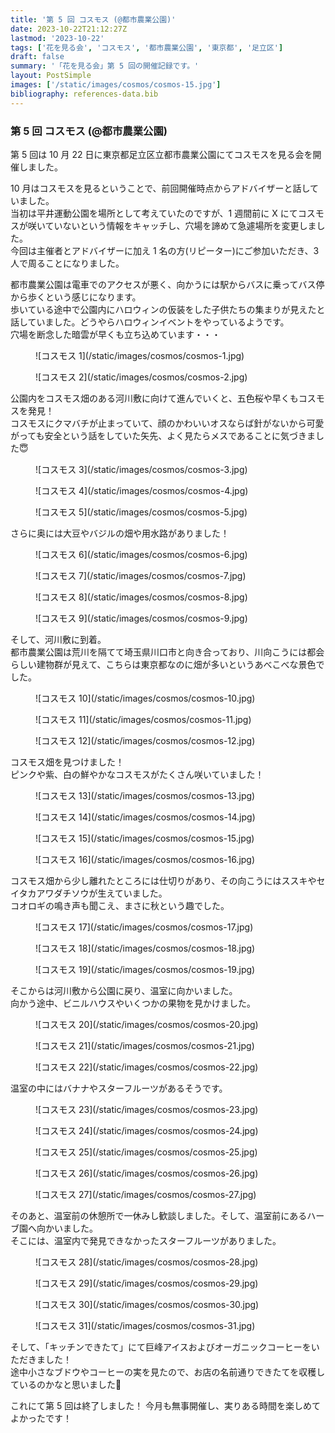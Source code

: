 ```yaml
---
title: '第 5 回 コスモス (@都市農業公園)'
date: 2023-10-22T21:12:27Z
lastmod: '2023-10-22'
tags: ['花を見る会', 'コスモス', '都市農業公園', '東京都', '足立区']
draft: false
summary: '「花を見る会」第 5 回の開催記録です。'
layout: PostSimple
images: ['/static/images/cosmos/cosmos-15.jpg']
bibliography: references-data.bib
---
```


### 第 5 回 コスモス (@都市農業公園)

第 5 回は 10 月 22 日に東京都足立区立都市農業公園にてコスモスを見る会を開催しました。

10 月はコスモスを見るということで、前回開催時点からアドバイザーと話していました。<br />
当初は平井運動公園を場所として考えていたのですが、1 週間前に X にてコスモスが咲いていないという情報をキャッチし、穴場を諦めて急遽場所を変更しました。<br />
今回は主催者とアドバイザーに加え 1 名の方(リピーター)にご参加いただき、3 人で周ることになりました。

都市農業公園は電車でのアクセスが悪く、向かうには駅からバスに乗ってバス停から歩くという感じになります。<br />
歩いている途中で公園内にハロウィンの仮装をした子供たちの集まりが見えたと話していました。どうやらハロウィンイベントをやっているようです。<br />
穴場を断念した暗雲が早くも立ち込めています・・・

<div className="-mx-2 flex flex-wrap overflow-hidden xl:-mx-2">
  <figure className="my-1 w-full overflow-hidden px-2 xl:my-1 xl:w-1/2 xl:px-2">
    ![コスモス 1](/static/images/cosmos/cosmos-1.jpg)
  </figure>
  <figure className="my-1 w-full overflow-hidden px-2 xl:my-1 xl:w-1/2 xl:px-2">
    ![コスモス 2](/static/images/cosmos/cosmos-2.jpg)
  </figure>
</div>

公園内をコスモス畑のある河川敷に向けて進んでいくと、五色桜や早くもコスモスを発見！<br />
コスモスにクマバチが止まっていて、顔のかわいいオスならば針がないから可愛がっても安全という話をしていた矢先、よく見たらメスであることに気づきました😇

<div className="-mx-2 flex flex-wrap overflow-hidden xl:-mx-2">
  <figure className="my-1 w-full overflow-hidden px-2 xl:my-1 xl:w-1/2 xl:px-2">
    ![コスモス 3](/static/images/cosmos/cosmos-3.jpg)
  </figure>
  <figure className="my-1 w-full overflow-hidden px-2 xl:my-1 xl:w-1/2 xl:px-2">
    ![コスモス 4](/static/images/cosmos/cosmos-4.jpg)
  </figure>
  <figure className="my-1 w-full overflow-hidden px-2 xl:my-1 xl:w-1/2 xl:px-2">
    ![コスモス 5](/static/images/cosmos/cosmos-5.jpg)
  </figure>
</div>

さらに奥には大豆やバジルの畑や用水路がありました！

<div className="-mx-2 flex flex-wrap overflow-hidden xl:-mx-2">
  <figure className="my-1 w-full overflow-hidden px-2 xl:my-1 xl:w-1/2 xl:px-2">
    ![コスモス 6](/static/images/cosmos/cosmos-6.jpg)
  </figure>
  <figure className="my-1 w-full overflow-hidden px-2 xl:my-1 xl:w-1/2 xl:px-2">
    ![コスモス 7](/static/images/cosmos/cosmos-7.jpg)
  </figure>
  <figure className="my-1 w-full overflow-hidden px-2 xl:my-1 xl:w-1/2 xl:px-2">
    ![コスモス 8](/static/images/cosmos/cosmos-8.jpg)
  </figure>
  <figure className="my-1 w-full overflow-hidden px-2 xl:my-1 xl:w-1/2 xl:px-2">
    ![コスモス 9](/static/images/cosmos/cosmos-9.jpg)
  </figure>
</div>

そして、河川敷に到着。<br />
都市農業公園は荒川を隔てて埼玉県川口市と向き合っており、川向こうには都会らしい建物群が見えて、こちらは東京都なのに畑が多いというあべこべな景色でした。

<div className="-mx-2 flex flex-wrap overflow-hidden xl:-mx-2">
  <figure className="my-1 w-full overflow-hidden px-2 xl:my-1 xl:w-1/2 xl:px-2">
    ![コスモス 10](/static/images/cosmos/cosmos-10.jpg)
  </figure>
  <figure className="my-1 w-full overflow-hidden px-2 xl:my-1 xl:w-1/2 xl:px-2">
    ![コスモス 11](/static/images/cosmos/cosmos-11.jpg)
  </figure>
  <figure className="my-1 w-full overflow-hidden px-2 xl:my-1 xl:w-1/2 xl:px-2">
    ![コスモス 12](/static/images/cosmos/cosmos-12.jpg)
  </figure>
</div>

コスモス畑を見つけました！<br />
ピンクや紫、白の鮮やかなコスモスがたくさん咲いていました！

<div className="-mx-2 flex flex-wrap overflow-hidden xl:-mx-2">
  <figure className="my-1 w-full overflow-hidden px-2 xl:my-1 xl:w-1/2 xl:px-2">
    ![コスモス 13](/static/images/cosmos/cosmos-13.jpg)
  </figure>
  <figure className="my-1 w-full overflow-hidden px-2 xl:my-1 xl:w-1/2 xl:px-2">
    ![コスモス 14](/static/images/cosmos/cosmos-14.jpg)
  </figure>
  <figure className="my-1 w-full overflow-hidden px-2 xl:my-1 xl:w-1/2 xl:px-2">
    ![コスモス 15](/static/images/cosmos/cosmos-15.jpg)
  </figure>
  <figure className="my-1 w-full overflow-hidden px-2 xl:my-1 xl:w-1/2 xl:px-2">
    ![コスモス 16](/static/images/cosmos/cosmos-16.jpg)
  </figure>
</div>

コスモス畑から少し離れたところには仕切りがあり、その向こうにはススキやセイタカアワダチソウが生えていました。<br />
コオロギの鳴き声も聞こえ、まさに秋という趣でした。

<div className="-mx-2 flex flex-wrap overflow-hidden xl:-mx-2">
  <figure className="my-1 w-full overflow-hidden px-2 xl:my-1 xl:w-1/2 xl:px-2">
    ![コスモス 17](/static/images/cosmos/cosmos-17.jpg)
  </figure>
  <figure className="my-1 w-full overflow-hidden px-2 xl:my-1 xl:w-1/2 xl:px-2">
    ![コスモス 18](/static/images/cosmos/cosmos-18.jpg)
  </figure>
  <figure className="my-1 w-full overflow-hidden px-2 xl:my-1 xl:w-1/2 xl:px-2">
    ![コスモス 19](/static/images/cosmos/cosmos-19.jpg)
  </figure>
</div>

そこからは河川敷から公園に戻り、温室に向かいました。<br />
向かう途中、ビニルハウスやいくつかの果物を見かけました。<br />

<div className="-mx-2 flex flex-wrap overflow-hidden xl:-mx-2">
  <figure className="my-1 w-full overflow-hidden px-2 xl:my-1 xl:w-1/2 xl:px-2">
    ![コスモス 20](/static/images/cosmos/cosmos-20.jpg)
  </figure>
  <figure className="my-1 w-full overflow-hidden px-2 xl:my-1 xl:w-1/2 xl:px-2">
    ![コスモス 21](/static/images/cosmos/cosmos-21.jpg)
  </figure>
  <figure className="my-1 w-full overflow-hidden px-2 xl:my-1 xl:w-1/2 xl:px-2">
    ![コスモス 22](/static/images/cosmos/cosmos-22.jpg)
  </figure>
</div>

温室の中にはバナナやスターフルーツがあるそうです。

<div className="-mx-2 flex flex-wrap overflow-hidden xl:-mx-2">
  <figure className="my-1 w-full overflow-hidden px-2 xl:my-1 xl:w-1/2 xl:px-2">
    ![コスモス 23](/static/images/cosmos/cosmos-23.jpg)
  </figure>
  <figure className="my-1 w-full overflow-hidden px-2 xl:my-1 xl:w-1/2 xl:px-2">
    ![コスモス 24](/static/images/cosmos/cosmos-24.jpg)
  </figure>
  <figure className="my-1 w-full overflow-hidden px-2 xl:my-1 xl:w-1/2 xl:px-2">
    ![コスモス 25](/static/images/cosmos/cosmos-25.jpg)
  </figure>
  <figure className="my-1 w-full overflow-hidden px-2 xl:my-1 xl:w-1/2 xl:px-2">
    ![コスモス 26](/static/images/cosmos/cosmos-26.jpg)
  </figure>
  <figure className="my-1 w-full overflow-hidden px-2 xl:my-1 xl:w-1/2 xl:px-2">
    ![コスモス 27](/static/images/cosmos/cosmos-27.jpg)
  </figure>
</div>

そのあと、温室前の休憩所で一休みし歓談しました。そして、温室前にあるハーブ園へ向かいました。<br />
そこには、温室内で発見できなかったスターフルーツがありました。

<div className="-mx-2 flex flex-wrap overflow-hidden xl:-mx-2">
  <figure className="my-1 w-full overflow-hidden px-2 xl:my-1 xl:w-1/2 xl:px-2">
    ![コスモス 28](/static/images/cosmos/cosmos-28.jpg)
  </figure>
  <figure className="my-1 w-full overflow-hidden px-2 xl:my-1 xl:w-1/2 xl:px-2">
    ![コスモス 29](/static/images/cosmos/cosmos-29.jpg)
  </figure>
  <figure className="my-1 w-full overflow-hidden px-2 xl:my-1 xl:w-1/2 xl:px-2">
    ![コスモス 30](/static/images/cosmos/cosmos-30.jpg)
  </figure>
  <figure className="my-1 w-full overflow-hidden px-2 xl:my-1 xl:w-1/2 xl:px-2">
    ![コスモス 31](/static/images/cosmos/cosmos-31.jpg)
  </figure>
</div>

そして、「キッチンできたて」にて巨峰アイスおよびオーガニックコーヒーをいただきました！<br />
途中小さなブドウやコーヒーの実を見たので、お店の名前通りできたてを収穫しているのかなと思いました🤔

これにて第 5 回は終了しました！ 今月も無事開催し、実りある時間を楽しめてよかったです！